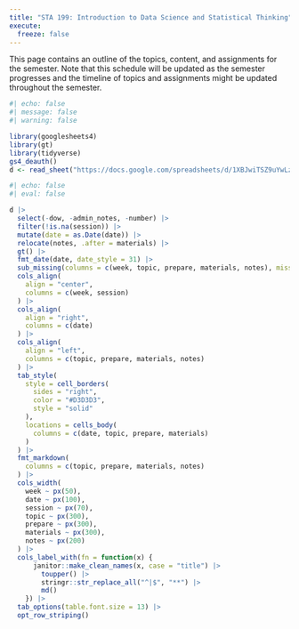 ```yaml
---
title: "STA 199: Introduction to Data Science and Statistical Thinking"
execute: 
  freeze: false
---
```


This page contains an outline of the topics, content, and assignments for the semester. Note that this schedule will be updated as the semester progresses and the timeline of topics and assignments might be updated throughout the semester.

```r
#| echo: false
#| message: false
#| warning: false

library(googlesheets4)
library(gt)
library(tidyverse)
gs4_deauth()
d <- read_sheet("https://docs.google.com/spreadsheets/d/1XBJwiTSZ9uYwLzTjEs-0lHFHkH4KPckP_MIO7q57SJ0/edit?usp=sharing")
```

```r
#| echo: false
#| eval: false

d |>
  select(-dow, -admin_notes, -number) |>
  filter(!is.na(session)) |>
  mutate(date = as.Date(date)) |>
  relocate(notes, .after = materials) |>
  gt() |>
  fmt_date(date, date_style = 31) |>
  sub_missing(columns = c(week, topic, prepare, materials, notes), missing_text = "") |>
  cols_align(
    align = "center", 
    columns = c(week, session)
  ) |>
  cols_align(
    align = "right", 
    columns = c(date)
  ) |>
  cols_align(
    align = "left", 
    columns = c(topic, prepare, materials, notes)
  ) |>
  tab_style(
    style = cell_borders(
      sides = "right",
      color = "#D3D3D3",
      style = "solid"
    ),
    locations = cells_body(
      columns = c(date, topic, prepare, materials)
    )
  ) |>
  fmt_markdown(
    columns = c(topic, prepare, materials, notes)
  ) |>
  cols_width(
    week ~ px(50),
    date ~ px(100), 
    session ~ px(70), 
    topic ~ px(300),
    prepare ~ px(300),
    materials ~ px(300),
    notes ~ px(200)
  ) |>
  cols_label_with(fn = function(x) {
      janitor::make_clean_names(x, case = "title") |>
        toupper() |>
        stringr::str_replace_all("^|$", "**") |>
        md()
    }) |>
  tab_options(table.font.size = 13) |>
  opt_row_striping()
```
